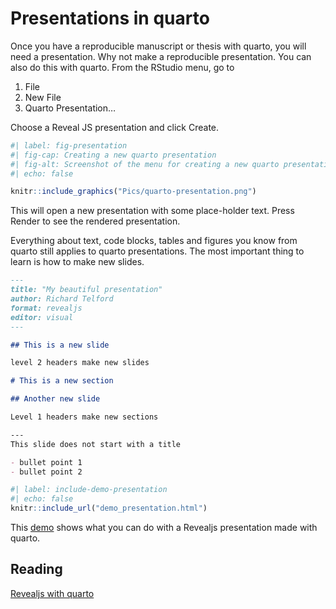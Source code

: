 # Presentations in quarto

Once you have a reproducible manuscript or thesis with quarto, you will need a presentation. Why not make a reproducible presentation. You can also do this with quarto. From the RStudio menu, go to

<ol class="breadcrumb">
  <li class="breadcrumb-item">File</li>
  <li class="breadcrumb-item">New File</li>
  <li class="breadcrumb-item">Quarto Presentation...</li>
</ol> 

Choose a Reveal JS presentation and click Create.

```r
#| label: fig-presentation
#| fig-cap: Creating a new quarto presentation
#| fig-alt: Screenshot of the menu for creating a new quarto presentation
#| echo: false

knitr::include_graphics("Pics/quarto-presentation.png")
```

This will open a new presentation with some place-holder text. Press Render to see the rendered presentation.

Everything about text, code blocks, tables and figures you know from quarto still applies to quarto presentations. The most important thing to learn is how to make new slides.

``` markdown
---
title: "My beautiful presentation"
author: Richard Telford
format: revealjs
editor: visual
---

## This is a new slide

level 2 headers make new slides

# This is a new section

## Another new slide

Level 1 headers make new sections

---
This slide does not start with a title

- bullet point 1
- bullet point 2
```

```r
#| label: include-demo-presentation
#| echo: false
knitr::include_url("demo_presentation.html")
```

This [demo](https://quarto.org/docs/presentations/revealjs/demo/#/title-slide) shows what you can do with a Revealjs presentation made with quarto.

::: callout-note
## Reading

[Revealjs with quarto](https://quarto.org/docs/presentations/revealjs/)
:::
